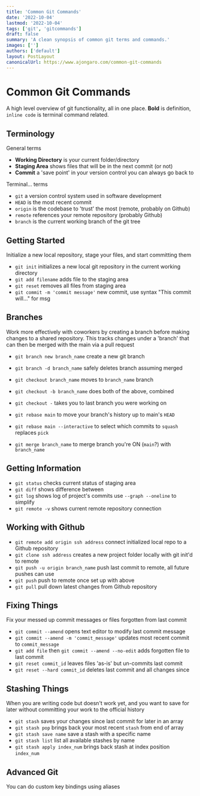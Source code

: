 ```yaml
---
title: 'Common Git Commands'
date: '2022-10-04'
lastmod: '2022-10-04'
tags: ['git', 'gitcommands']
draft: false
summary: 'A clean synopsis of common git terms and commands.'
images: ['']
authors: ['default']
layout: PostLayout
canonicalUrl: https://www.ajongaro.com/common-git-commands
---
```


# Common Git Commands

A high level overview of git functionality, all in one place.
**Bold** is definition, `inline code` is terminal command related.

## Terminology

General terms

- **Working Directory** is your current folder/directory
- **Staging Area** shows files that will be in the next commit (or not)
- **Commit** a 'save point' in your version control you can always go back to

Terminal... terms

- `git` a version control system used in software development
- `HEAD` is the most recent commit
- `origin` is the codebase to 'trust' the most (remote, probably on Github)
- `remote` references your remote repository (probably Github)
- `branch` is the current working branch of the git tree

## Getting Started

Initialize a new local repository, stage your files, and start committing them

- `git init` initializes a new local git repository in the current working directory
- `git add filename` adds file to the staging area
- `git reset` removes all files from staging area
- `git commit -m 'commit message'` new commit, use syntax "This commit will..." for msg

## Branches

Work more effectively with coworkers by creating a branch before making changes to a shared repository. This tracks changes under a 'branch' that can then be merged with the main via a pull request

- `git branch new branch_name` create a new git branch
- `git branch -d branch_name` safely deletes branch assuming merged

- `git checkout branch_name` moves to `branch_name` branch
- `git checkout -b branch_name` does both of the above, combined
- `git checkout -` takes you to last branch you were working on

- `git rebase main` to move your branch's history up to main's `HEAD`
- `git rebase main --interactive` to select which commits to `squash` replaces `pick`
- `git merge branch_name` to merge branch you're ON (`main`?) with `branch_name`

## Getting Information

- `git status` checks current status of staging area
- `git diff` shows difference between
- `git log` shows log of project's commits use `--graph --oneline` to simplify
- `git remote -v` shows current remote repository connection

## Working with Github

- `git remote add origin ssh address` connect initialized local repo to a Github repository
- `git clone ssh address` creates a new project folder locally with git init'd to remote
- `git push -u origin branch_name` push last commit to remote, all future pushes can use
- `git push` push to remote once set up with above
- `git pull` pull down latest changes from Github repository

## Fixing Things

Fix your messed up commit messages or files forgotten from last commit

- `git commit --amend` opens text editor to modify last commit message
- `git commit --amend -m 'commit_message'` updates most recent commit to `commit_message`
- `git add file` then `git commit --amend --no-edit` adds forgotten file to last commit
- `git reset commit_id` leaves files 'as-is' but un-commits last commit
- `git reset --hard commit_id` deletes last commit and all changes since

## Stashing Things

When you are writing code but doesn't work yet, and you want to save for later without committing your work to the official history

- `git stash` saves your changes since last commit for later in an array
- `git stash pop` brings back your most recent `stash` from end of array
- `git stash save name` save a stash with a specific name
- `git stash list` list all available stashes by name
- `git stash apply index_num` brings back stash at index position `index_num`

## Advanced Git

You can do custom key bindings using aliases
